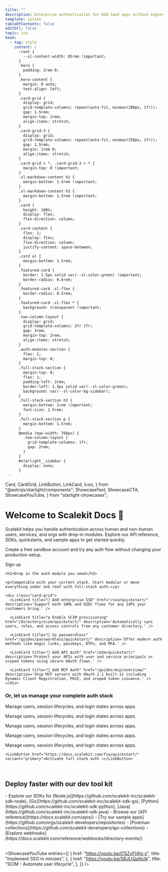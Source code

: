 ```yaml
---
title: ""
description: Enterprise authentication for B2B SaaS apps without engineering overhead
template: splash
tableOfContents: false
editUrl: false
topic: sso
head:
  - tag: style
    content: |
      :root {
        --sl-content-width: 65rem !important;
      }
      .hero {
        padding: 2rem 0;
      }
      .hero-content {
        margin: 0 auto;
        text-align: left;
      }
      .card-grid {
        display: grid;
        grid-template-columns: repeat(auto-fit, minmax(280px, 1fr));
        gap: 1.5rem;
        margin-top: 1rem;
        align-items: stretch;
      }
      .card-grid-3 {
        display: grid;
        grid-template-columns: repeat(auto-fit, minmax(250px, 1fr));
        gap: 1.5rem;
        margin: 1rem 0;
        align-items: stretch;
      }
      .card-grid > *, .card-grid-3 > * {
        margin-top: 0 !important;
      }
      .sl-markdown-content h2 {
        margin-bottom: 1.5rem !important;
      }
      .sl-markdown-content h3 {
        margin-bottom: 1.5rem !important;
      }
      .card {
        height: 100%;
        display: flex;
        flex-direction: column;
      }
      .card-content {
        flex: 1;
        display: flex;
        flex-direction: column;
        justify-content: space-between;
      }
      .card ul {
        margin-bottom: 1.5rem;
      }
      .featured-card {
        border: 1.5px solid var(--sl-color-green) !important;
        border-radius: 0.6rem;
      }
      .featured-card .sl-flex {
        border-radius: 0.5rem;
      }
      .featured-card .sl-flex * {
        background: transparent !important;
      }
      .two-column-layout {
        display: grid;
        grid-template-columns: 2fr 1fr;
        gap: 3rem;
        margin-top: 2rem;
        align-items: stretch;
      }
      .auth-modules-section {
        flex: 1;
        margin-top: 0;
      }
      .full-stack-section {
        margin-top: 0;
        flex: 1;
        padding-left: 2rem;
        border-left: 1.5px solid var(--sl-color-green);
        background: var(--sl-color-bg-sidebar);
      }
      .full-stack-section h3 {
        margin-bottom: 1rem !important;
        font-size: 1.5rem;
      }
      .full-stack-section p {
        margin-bottom: 1.5rem;
      }
      @media (max-width: 768px) {
        .two-column-layout {
          grid-template-columns: 1fr;
          gap: 2rem;
        }
      }
      #starlight__sidebar {
        display: none;
      }
---
```


  Card,
  CardGrid,
  LinkButton,
  LinkCard,
  Icon,
} from "@astrojs/starlight/components";
  ShowcaseText,
  ShowcaseCTA,
  ShowcaseYouTube,
} from "starlight-showcases";

<div class="hero-content">

# Welcome to Scalekit Docs 👋

Scalekit helps you handle authentication across human and non-human users, services, and orgs with drop-in modules. Explore our API reference, SDKs, quickstarts, and sample apps to get started quickly.

Create a free sandbox account and try any auth flow without changing your production setup.

<LinkButton href="https://app.scalekit.com/ws/signup" variant="primary">
  Sign up
</LinkButton>

</div>

<div class="two-column-layout">
  <div class="auth-modules-section">

    <h2>Drop in the auth module you need</h2>

    <p>Compatible with your current stack. Start modular or move everything under one roof with full-stack auth.</p>

    <div class="card-grid">
      <LinkCard title="🔐 Add enterprise SSO" href="/sso/quickstart/" description='Support both SAML and OIDC flows for any IdPs your customers bring.' />

      <LinkCard title="⚙️ Enable SCIM provisioning" href="/directory/scim/quickstart/" description='Automatically sync users, roles, and access controls from any customer directory.' />

      <LinkCard title="🔑 Go passwordless" href="/guides/passwordless/quickstart/" description='Offer modern auth methods like magic links, passkeys, OTPs, and MFA.' />

      <LinkCard title="🔗 Add API Auth" href="/m2m/quickstart/" description='Protect your APIs with user and service principals or scoped tokens using secure OAuth flows.' />

      <LinkCard title="🔧 Add MCP Auth" href="/guides/mcp/overview/" description='Ship MCP servers with OAuth 2.1 built-in including Dynamic Client Registration, PKCE, and scoped token issuance.' />
    </div>

  </div>

  <div class="full-stack-section">
    <h3>Or, let us manage your complete auth stack</h3>
    <p>Manage users, session lifecycles, and login states across apps.</p>
    <p>Manage users, session lifecycles, and login states across apps.</p>
    <p>Manage users, session lifecycles, and login states across apps.</p>
    <p>Manage users, session lifecycles, and login states across apps.</p>
    <p>Manage users, session lifecycles, and login states across apps.</p>

    <LinkButton href="https://docs.scalekit.com/fsa/quickstart/" variant="primary">Activate full stack auth →</LinkButton>

  </div>
</div>

<br />

## Deploy faster with our dev tool kit

<div class="card-grid">

<Card title="SDKs & APIs">
<SimpleList>
- Explore our SDKs for [Node.js](https://github.com/scalekit-inc/scalekit-sdk-node), [Go](https://github.com/scalekit-inc/scalekit-sdk-go), [Python](https://github.com/scalekit-inc/scalekit-sdk-python), [Java](https://github.com/scalekit-inc/scalekit-sdk-java)
- Browse our [API reference](https://docs.scalekit.com/apis/)

</SimpleList>
</Card>

<Card title="Build faster">
  <SimpleList>
    - [Try our sample
    apps](https://github.com/orgs/scalekit-developers/repositories) - [Postman
    collections](https://github.com/scalekit-developers/api-collections) -
    [Explore
    webhooks](https://docs.scalekit.com/reference/webhooks/directory-events/)
  </SimpleList>
</Card>

</div>

<br />

<ShowcaseYouTube
  entries={[
    {
      href: "https://youtu.be/I7SZyFhKg-s",
      title: "Implement SSO in minutes",
    },
    {
      href: "https://youtu.be/SBJLtQaIbUk",
      title: "SCIM - Automate user lifecycle",
    },
  ]}
/>

<br />

<Footer />
